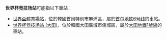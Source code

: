 '''世界杯竞技场站'''可能​​指以下車站：

* [[世界盃體育場站|世界盃體育場站]]，位於韓國首爾特別市麻浦區，屬於[[首尔地铁6号线|首尔地铁6号线]]的車站。
* [[世界杯竞技场站_(大田)|世界杯竞技场站 (大田)]]，位於韓國大田廣域市儒城區，屬於[[大田地鐵1號線|大田地鐵1號線]]的車站。

{{disambig|Cat=七字车站名消歧义}}